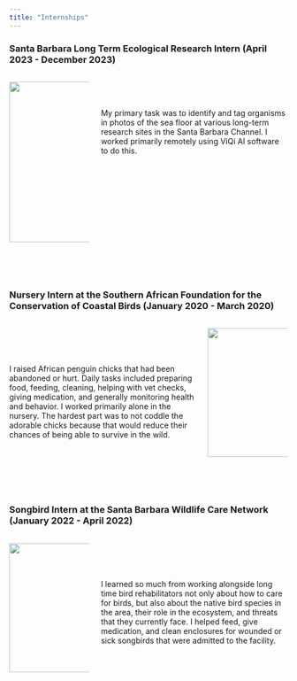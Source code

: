 ```yaml
---
title: "Internships"
---
```


### Santa Barbara Long Term Ecological Research Intern (April 2023 - December 2023)

::: columns
::: {.column width="30%"}
![](https://i0.wp.com/algaeplanet.com/wp-content/uploads/deep-sea-floor.jpg?ssl=1){fig-align="left" width="290"}
:::

::: {.column width="70%"}
<br> <br>

My primary task was to identify and tag organisms in photos of the sea floor at various long-term research sites in the Santa Barbara Channel. I worked primarily remotely using ViQi AI software to do this.
:::
:::

 <br> <br> 
 
### Nursery Intern at the Southern African Foundation for the Conservation of Coastal Birds (January 2020 - March 2020)

::: columns
::: {.column width="70%"}
<br> <br> <br>

I raised African penguin chicks that had been abandoned or hurt. Daily tasks included preparing food, feeding, cleaning, helping with vet checks, giving medication, and generally monitoring health and behavior. I worked primarily alone in the nursery. The hardest part was to not coddle the adorable chicks because that would reduce their chances of being able to survive in the wild.
:::

::: {.column width="30%"}
![](images/IMG_2474.jpeg){fig-align="right" width="233"}
:::
:::

<br> <br>

### Songbird Intern at the Santa Barbara Wildlife Care Network (January 2022 - April 2022)

::: columns
::: {.column width="30%"}
![](images/WCN.png){fig-align="left" width="233"}
:::

::: {.column width="70%"}
<br> <br> <br>

I learned so much from working alongside long time bird rehabilitators not only about how to care for birds, but also about the native bird species in the area, their role in the ecosystem, and threats that they currently face. I helped feed, give medication, and clean enclosures for wounded or sick songbirds that were admitted to the facility.
:::
:::
